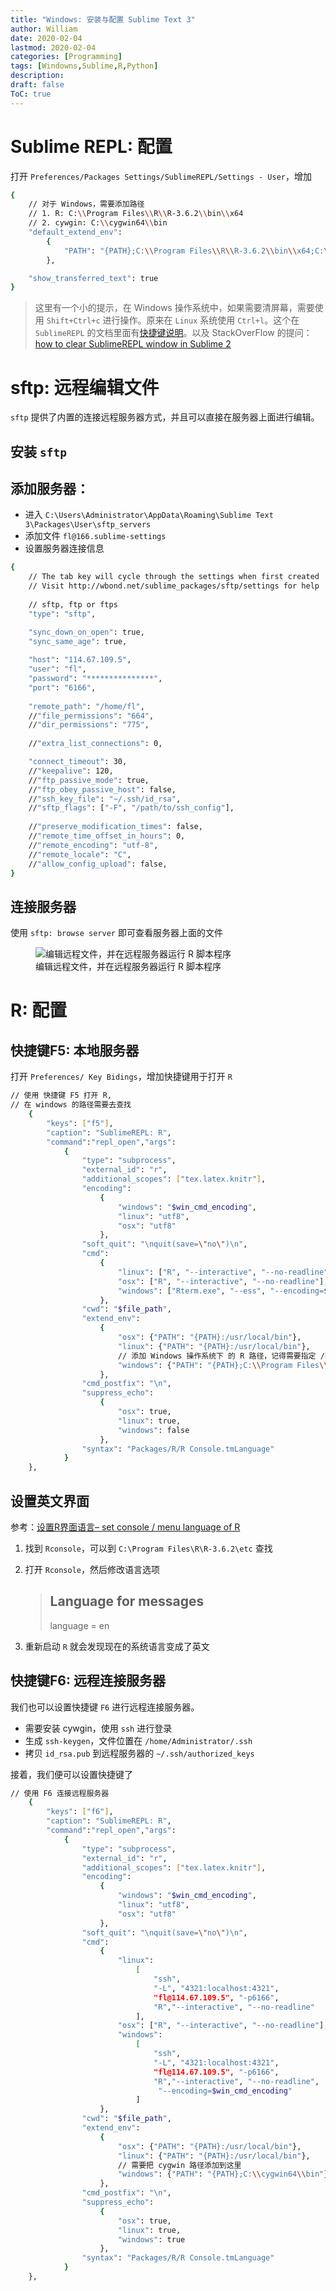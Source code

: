 ```yaml
---
title: "Windows: 安装与配置 Sublime Text 3"
author: William
date: 2020-02-04
lastmod: 2020-02-04
categories: [Programming]
tags: [Windowns,Sublime,R,Python]
description: 
draft: false
ToC: true
---
```


# Sublime REPL: 配置

打开 `Preferences/Packages Settings/SublimeREPL/Settings - User`，增加

```bash
{
    // 对于 Windows，需要添加路径
    // 1. R: C:\\Program Files\\R\\R-3.6.2\\bin\\x64
    // 2. cywgin: C:\\cygwin64\\bin
    "default_extend_env": 
        {
            "PATH": "{PATH};C:\\Program Files\\R\\R-3.6.2\\bin\\x64;C:\\cygwin64\\bin"
        },

    "show_transferred_text": true
}
```

> 这里有一个小的提示，在 Windows 操作系统中，如果需要清屏幕，需要使用 `Shift+Ctrl+c` 进行操作。原来在 `Linux` 系统使用 `Ctrl+l`。这个在 `SublimeREPL` 的文档里面有[快捷键说明](https://sublimerepl.readthedocs.io/en/latest/)。以及 StackOverFlow 的提问：[how to clear SublimeREPL window in Sublime 2](https://stackoverflow.com/questions/23831038/how-to-clear-sublimerepl-window-in-sublime-2)

# sftp: 远程编辑文件

`sftp` 提供了内置的连接远程服务器方式，并且可以直接在服务器上面进行编辑。

## 安装 `sftp`

## 添加服务器：

- 进入 `C:\Users\Administrator\AppData\Roaming\Sublime Text 3\Packages\User\sftp_servers`
- 添加文件 `fl@166.sublime-settings`
- 设置服务器连接信息

```bash
{
    // The tab key will cycle through the settings when first created
    // Visit http://wbond.net/sublime_packages/sftp/settings for help
    
    // sftp, ftp or ftps
    "type": "sftp",

    "sync_down_on_open": true,
    "sync_same_age": true,
    
    "host": "114.67.109.5",
    "user": "fl",
    "password": "***************",
    "port": "6166",
    
    "remote_path": "/home/fl",
    //"file_permissions": "664",
    //"dir_permissions": "775",
    
    //"extra_list_connections": 0,

    "connect_timeout": 30,
    //"keepalive": 120,
    //"ftp_passive_mode": true,
    //"ftp_obey_passive_host": false,
    //"ssh_key_file": "~/.ssh/id_rsa",
    //"sftp_flags": ["-F", "/path/to/ssh_config"],
    
    //"preserve_modification_times": false,
    //"remote_time_offset_in_hours": 0,
    //"remote_encoding": "utf-8",
    //"remote_locale": "C",
    //"allow_config_upload": false,
}
```    

## 连接服务器

使用 `sftp: browse server` 即可查看服务器上面的文件

![编辑远程文件，并在远程服务器运行 R 脚本程序](/images/2020-02-04-Windows--安装与配置-Sublime-Text-3/sftp.png)

# R: 配置

## 快捷键F5: 本地服务器

打开 `Preferences/ Key Bidings`，增加快捷键用于打开 `R`

```bash
// 使用 快捷键 F5 打开 R,
// 在 windows 的路径需要去查找
    {
        "keys": ["f5"],
        "caption": "SublimeREPL: R",
        "command":"repl_open","args":
            {
                "type": "subprocess",
                "external_id": "r",
                "additional_scopes": ["tex.latex.knitr"],
                "encoding": 
                    {
                        "windows": "$win_cmd_encoding",
                        "linux": "utf8",
                        "osx": "utf8"
                    },
                "soft_quit": "\nquit(save=\"no\")\n",
                "cmd": 
                    {
                        "linux": ["R", "--interactive", "--no-readline"],
                        "osx": ["R", "--interactive", "--no-readline"],
                        "windows": ["Rterm.exe", "--ess", "--encoding=$win_cmd_encoding"]
                    },
                "cwd": "$file_path",
                "extend_env": 
                    {
                        "osx": {"PATH": "{PATH}:/usr/local/bin"},
                        "linux": {"PATH": "{PATH}:/usr/local/bin"},
                        // 添加 Windows 操作系统下 的 R 路径，记得需要指定 /bin/x64/
                        "windows": {"PATH": "{PATH};C:\\Program Files\\R\\R-3.6.2\\bin\\x64\\\\R.exe"}
                    },
                "cmd_postfix": "\n",
                "suppress_echo": 
                    {
                        "osx": true,
                        "linux": true,
                        "windows": false
                    },
                "syntax": "Packages/R/R Console.tmLanguage"
            }
    },  
```

## 设置英文界面

参考：[设置R界面语言-- set console / menu language of R](https://d.cosx.org/d/101979-101979)

1. 找到 `Rconsole`，可以到 `C:\Program Files\R\R-3.6.2\etc` 查找
2. 打开 `Rconsole`，然后修改语言选项
    
    > ## Language for messages
    > language = en
    
3. 重新启动 `R` 就会发现现在的系统语言变成了英文

## 快捷键F6: 远程连接服务器

我们也可以设置快捷键 `F6` 进行远程连接服务器。

- 需要安装 cywgin，使用 `ssh` 进行登录
- 生成 `ssh-keygen`，文件位置在 `/home/Administrator/.ssh`
- 拷贝 `id_rsa.pub` 到远程服务器的 `~/.ssh/authorized_keys`

接着，我们便可以设置快捷键了

```bash
// 使用 F6 连接远程服务器
    {
        "keys": ["f6"],
        "caption": "SublimeREPL: R",
        "command":"repl_open","args":
            {
                "type": "subprocess",
                "external_id": "r",
                "additional_scopes": ["tex.latex.knitr"],
                "encoding": 
                    {
                        "windows": "$win_cmd_encoding",
                        "linux": "utf8",
                        "osx": "utf8"
                    },
                "soft_quit": "\nquit(save=\"no\")\n",
                "cmd": 
                    {
                        "linux": 
                            [
                                "ssh",
                                "-L", "4321:localhost:4321", 
                                "fl@114.67.109.5", "-p6166",
                                "R","--interactive", "--no-readline"
                            ],
                        "osx": ["R", "--interactive", "--no-readline"],
                        "windows": 
                            [
                                "ssh",
                                "-L", "4321:localhost:4321", 
                                "fl@114.67.109.5", "-p6166",
                                "R","--interactive", "--no-readline",
                                 "--encoding=$win_cmd_encoding"
                            ]
                    },
                "cwd": "$file_path",
                "extend_env": 
                    {
                        "osx": {"PATH": "{PATH}:/usr/local/bin"},
                        "linux": {"PATH": "{PATH}:/usr/local/bin"},
                        // 需要把 cygwin 路径添加到这里
                        "windows": {"PATH": "{PATH};C:\\cygwin64\\bin"}
                    },
                "cmd_postfix": "\n",
                "suppress_echo": 
                    {
                        "osx": true,
                        "linux": true,
                        "windows": true
                    },
                "syntax": "Packages/R/R Console.tmLanguage"
            }
    },      
```

